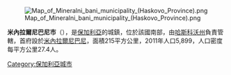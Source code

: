 [[Image:Map_of_Mineralni_bani_municipality_(Haskovo_Province).png|thumb]]

'''米內拉爾尼巴尼市'''（{{lang-bg|Минерални бани}}），是[[保加利亞|保加利亞]]的城鎮，位於該國南部，由[[哈斯科沃州|哈斯科沃州]]負責管轄，首府設於[[米內拉爾尼巴尼|米內拉爾尼巴尼]]，面積215平方公里，2011年人口5,899，人口密度每平方公里27.4人。

{{Coord|41|56|N|25|21|E|display=title}}

{{Bulgaria-geo-stub}}
[[Category:保加利亞城市|Category:保加利亞城市]]